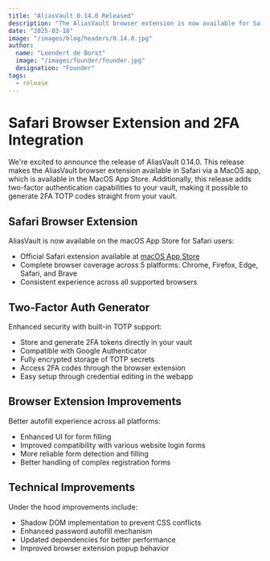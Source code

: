 ```yaml
---
title: "AliasVault 0.14.0 Released"
description: "The AliasVault browser extension is now available for Safari on MacOS"
date: "2025-03-18"
image: "/images/blog/headers/0.14.0.jpg"
author:
  name: "Leendert de Borst"
  image: "/images/founder/founder.jpg"
  designation: "Founder"
tags:
  - release
---
```


# Safari Browser Extension and 2FA Integration

We're excited to announce the release of AliasVault 0.14.0. This release makes the AliasVault browser extension available in Safari via a MacOS app, which is available in the MacOS App Store.
Additionally, this release adds two-factor authentication capabilities to your vault, making it possible to generate 2FA TOTP codes straight from your vault.

<ClickableImage 
  src="/images/blog/releases/0.14.0.png" 
  alt="AliasVault 0.14.0 Release"
  caption="AliasVault available in MacOS App Store (Safari)"
/>

## Safari Browser Extension

AliasVault is now available on the macOS App Store for Safari users:

- Official Safari extension available at [macOS App Store](https://apps.apple.com/us/app/aliasvault/id6743163173)
- Complete browser coverage across 5 platforms: Chrome, Firefox, Edge, Safari, and Brave
- Consistent experience across all supported browsers

## Two-Factor Auth Generator

Enhanced security with built-in TOTP support:

- Store and generate 2FA tokens directly in your vault
- Compatible with Google Authenticator
- Fully encrypted storage of TOTP secrets
- Access 2FA codes through the browser extension
- Easy setup through credential editing in the webapp

## Browser Extension Improvements

Better autofill experience across all platforms:

- Enhanced UI for form filling
- Improved compatibility with various website login forms
- More reliable form detection and filling
- Better handling of complex registration forms

## Technical Improvements

Under the hood improvements include:

- Shadow DOM implementation to prevent CSS conflicts
- Enhanced password autofill mechanism
- Updated dependencies for better performance
- Improved browser extension popup behavior

<GitHubRelease version="0.14.0" />
